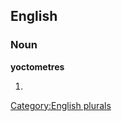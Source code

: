 ==English==

===Noun===
'''yoctometres'''

# {{plural of|[[yoctometre]]}}

[[Category:English plurals]]